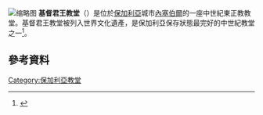 [[File:Church_of_Christ_Pantocrator_Nesebar.jpg|缩略图]]
'''基督君王教堂'''（{{lang-bg|църква „Христос Пантократор“}}）是位於[[保加利亞|保加利亞]]城市[[內塞伯爾|內塞伯爾]]的一座中世紀東正教教堂。基督君王教堂被列入世界文化遺產，是保加利亞保存狀態最完好的中世紀教堂之一<ref name="kay">{{cite book|last=Kay|first=Annie|title=Bulgaria: The Bradt Travel Guide|url=https://archive.org/details/bulgariabradttra0000kaya|year=2008|publisher=Bradt Travel Guides|isbn=978-1-84162-155-5|page=[https://archive.org/details/bulgariabradttra0000kaya/page/265 265]}}</ref>。
==參考資料==
{{commonscat|Church of Christ Pantocrator, Nesebar}}
{{reflist}}
[[Category:保加利亞教堂|Category:保加利亞教堂]]